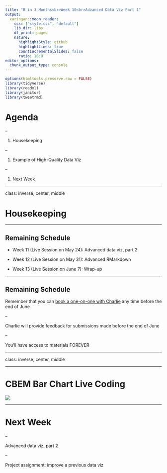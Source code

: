 ```yaml
---
title: "R in 3 Months<br>Week 10<br>Advanced Data Viz Part 1"
output:
  xaringan::moon_reader:
    css: ["style.css", "default"]
    lib_dir: libs
    df_print: paged
    nature:
      highlightStyle: github
      highlightLines: true
      countIncrementalSlides: false
      ratio: 16:9
editor_options: 
  chunk_output_type: console
---
```


```r
options(htmltools.preserve.raw = FALSE)
library(tidyverse)
library(readxl)
library(janitor)
library(tweetrmd)
```



# Agenda

--

1. Housekeeping

--

1. Example of High-Quality Data Viz

--

1. Next Week

---

class: inverse, center, middle

# Housekeeping

---

## Remaining Schedule

- Week 11 (Live Session on May 24): Advanced data viz, part 2

- Week 12 (Live Session on May 31): Advanced RMarkdown

- Week 13 (Live Session on June 7): Wrap-up

---

## Remaining Schedule

Remember that you can [book a one-on-one with Charlie](https://savvycal.com/charliejhadley-r-for-the-rest-of-us/chat) any time before the end of June

--

Charlie will provide feedback for submissions made before the end of June

--

You'll have access to materials FOREVER

---

class: inverse, center, middle

---

# CBEM Bar Chart Live Coding

![](images/cbem-example.jpeg)

---

# Next Week

--

Advanced data viz, part 2

--

Project assignment: improve a previous data viz


